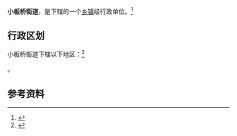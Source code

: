 {{中国乡级行政区
|景观照片文件名 = Site of Xizhuang Railway Station (20180214171746).jpg
|景观照片描述 = 原[[滇越铁路|滇越铁路]]西庄站
|汉语拼音 = 
|其他语言 = 
|其他语言名称 = 
|旧称 = 
|地名出处 = 
|位置图文件名 = 
|位置图描述 = 
|自定义图片= 
|建置时间 = 2012年5月
|政府驻地 = 
|毗邻 = 
|总面积 = 
|总人口 = 
|总人口年份 = 
|户籍人口 = 
|户籍人口年份 = 
|常住人口 = 
|常住人口年份 = 
|人口密度 = 
|GDP = 
|GDP年份 = 
|邮政编码 = 
|电话区号 = 871
|官方网站 = 
|网站名称 = 
|53/01/11/005/000}}

'''小板桥街道'''，是{{PRC admin/fullname|53/01/11/005/000|3}}下辖的一个[[乡镇|乡镇]]级行政单位。<ref>{{PRC admin/ref sgc|{{PRC admin/parent|53/01/11/005/000}}}}</ref>

== 行政区划 ==

小板桥街道下辖以下地区：<ref>{{PRC admin/ref sgc|53/01/11/005/000}}</ref>

{{PRC admin/children|53/01/11/005/000}}。

== 参考资料 ==

{{reflist}}

{{PRC admin/navcat|53/01/11/005/000}}
{{云南行政区划小作品}}